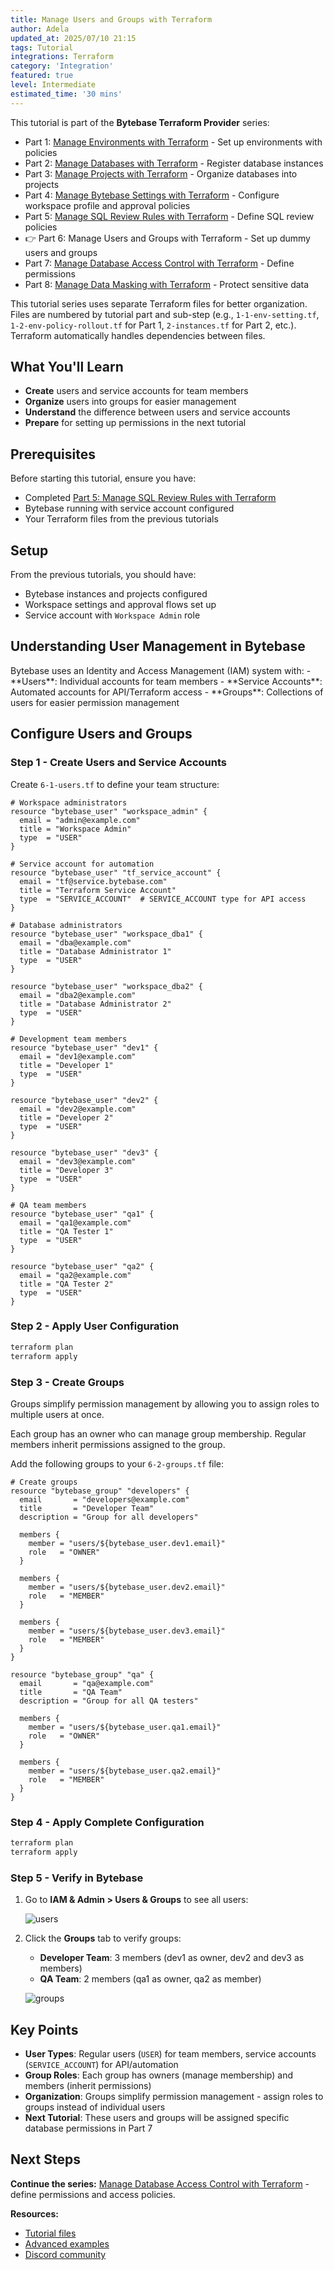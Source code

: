 ```yaml
---
title: Manage Users and Groups with Terraform
author: Adela
updated_at: 2025/07/10 21:15
tags: Tutorial
integrations: Terraform
category: 'Integration'
featured: true
level: Intermediate
estimated_time: '30 mins'
---
```


This tutorial is part of the **Bytebase Terraform Provider** series:

- Part 1: [Manage Environments with Terraform](/tutorials/manage-environments-in-bytebase-with-terraform) - Set up environments with policies
- Part 2: [Manage Databases with Terraform](/tutorials/manage-databases-in-bytebase-with-terraform) - Register database instances
- Part 3: [Manage Projects with Terraform](/tutorials/manage-projects-in-bytebase-with-terraform) - Organize databases into projects
- Part 4: [Manage Bytebase Settings with Terraform](/tutorials/manage-bytebase-settings-with-terraform) - Configure workspace profile and approval policies
- Part 5: [Manage SQL Review Rules with Terraform](/tutorials/manage-sql-review-rules-with-terraform) - Define SQL review policies
- 👉 Part 6: Manage Users and Groups with Terraform - Set up dummy users and groups
- Part 7: [Manage Database Access Control with Terraform](/tutorials/manage-database-access-control-with-terraform) - Define permissions
- Part 8: [Manage Data Masking with Terraform](/tutorials/manage-data-masking-with-terraform) - Protect sensitive data

<Card icon="code-xml" cta="View sample code" href="https://github.com/bytebase/terraform-provider-bytebase/tree/main/tutorials">

This tutorial series uses separate Terraform files for better organization. Files are numbered by tutorial part and sub-step (e.g., `1-1-env-setting.tf`, `1-2-env-policy-rollout.tf` for Part 1, `2-instances.tf` for Part 2, etc.). Terraform automatically handles dependencies between files.

</Card>

## What You'll Learn

- **Create** users and service accounts for team members
- **Organize** users into groups for easier management
- **Understand** the difference between users and service accounts
- **Prepare** for setting up permissions in the next tutorial

## Prerequisites

Before starting this tutorial, ensure you have:

- Completed [Part 5: Manage SQL Review Rules with Terraform](/tutorials/manage-sql-review-rules-with-terraform)
- Bytebase running with service account configured
- Your Terraform files from the previous tutorials

## Setup

From the previous tutorials, you should have:

- Bytebase instances and projects configured
- Workspace settings and approval flows set up
- Service account with `Workspace Admin` role

## Understanding User Management in Bytebase

<Info>
Bytebase uses an Identity and Access Management (IAM) system with:
- **Users**: Individual accounts for team members
- **Service Accounts**: Automated accounts for API/Terraform access
- **Groups**: Collections of users for easier permission management
</Info>

## Configure Users and Groups

### Step 1 - Create Users and Service Accounts

Create `6-1-users.tf` to define your team structure:

```hcl
# Workspace administrators
resource "bytebase_user" "workspace_admin" {
  email = "admin@example.com"
  title = "Workspace Admin"
  type  = "USER"
}

# Service account for automation
resource "bytebase_user" "tf_service_account" {
  email = "tf@service.bytebase.com"
  title = "Terraform Service Account"
  type  = "SERVICE_ACCOUNT"  # SERVICE_ACCOUNT type for API access
}

# Database administrators
resource "bytebase_user" "workspace_dba1" {
  email = "dba@example.com"
  title = "Database Administrator 1"
  type  = "USER"
}

resource "bytebase_user" "workspace_dba2" {
  email = "dba2@example.com"
  title = "Database Administrator 2"
  type  = "USER"
}

# Development team members
resource "bytebase_user" "dev1" {
  email = "dev1@example.com"
  title = "Developer 1"
  type  = "USER"
}

resource "bytebase_user" "dev2" {
  email = "dev2@example.com"
  title = "Developer 2"
  type  = "USER"
}

resource "bytebase_user" "dev3" {
  email = "dev3@example.com"
  title = "Developer 3"
  type  = "USER"
}

# QA team members
resource "bytebase_user" "qa1" {
  email = "qa1@example.com"
  title = "QA Tester 1"
  type  = "USER"
}

resource "bytebase_user" "qa2" {
  email = "qa2@example.com"
  title = "QA Tester 2"
  type  = "USER"
}
```

### Step 2 - Apply User Configuration

```bash
terraform plan
terraform apply
```

### Step 3 - Create Groups

Groups simplify permission management by allowing you to assign roles to multiple users at once.

<Tip>
Each group has an owner who can manage group membership. Regular members inherit permissions assigned to the group.
</Tip>

Add the following groups to your `6-2-groups.tf` file:

```hcl
# Create groups
resource "bytebase_group" "developers" {
  email       = "developers@example.com"
  title       = "Developer Team"
  description = "Group for all developers"

  members {
    member = "users/${bytebase_user.dev1.email}"
    role   = "OWNER"
  }

  members {
    member = "users/${bytebase_user.dev2.email}"
    role   = "MEMBER"
  }

  members {
    member = "users/${bytebase_user.dev3.email}"
    role   = "MEMBER"
  }
}

resource "bytebase_group" "qa" {
  email       = "qa@example.com"
  title       = "QA Team"
  description = "Group for all QA testers"

  members {
    member = "users/${bytebase_user.qa1.email}"
    role   = "OWNER"
  }

  members {
    member = "users/${bytebase_user.qa2.email}"
    role   = "MEMBER"
  }
}
```

### Step 4 - Apply Complete Configuration

```bash
terraform plan
terraform apply
```

### Step 5 - Verify in Bytebase

1. Go to **IAM & Admin > Users & Groups** to see all users:

   ![users](/content/docs/tutorials/manage-database-access-control-with-terraform/bb-users.webp)

2. Click the **Groups** tab to verify groups:
   - **Developer Team**: 3 members (dev1 as owner, dev2 and dev3 as members)
   - **QA Team**: 2 members (qa1 as owner, qa2 as member)

   ![groups](/content/docs/tutorials/manage-database-access-control-with-terraform/bb-groups.webp)

## Key Points

- **User Types**: Regular users (`USER`) for team members, service accounts (`SERVICE_ACCOUNT`) for API/automation
- **Group Roles**: Each group has owners (manage membership) and members (inherit permissions)
- **Organization**: Groups simplify permission management - assign roles to groups instead of individual users
- **Next Tutorial**: These users and groups will be assigned specific database permissions in Part 7

## Next Steps

**Continue the series:** [Manage Database Access Control with Terraform](/tutorials/manage-database-access-control-with-terraform) - define permissions and access policies.

**Resources:**

- [Tutorial files](https://github.com/bytebase/terraform-provider-bytebase/tree/main/tutorials)
- [Advanced examples](https://github.com/bytebase/terraform-provider-bytebase/tree/main/examples)
- [Discord community](https://discord.gg/huyw7gRsyA)
